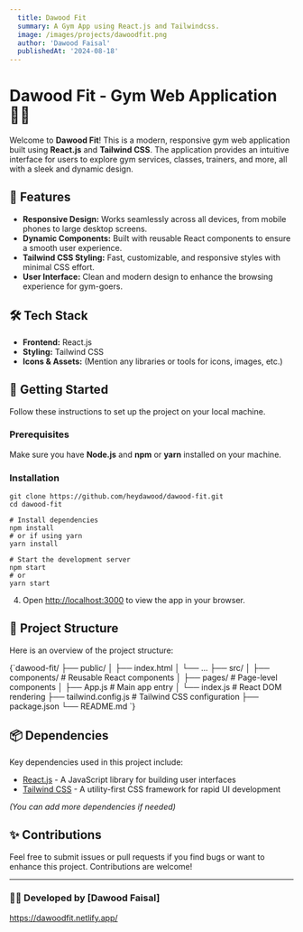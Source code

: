 ```yaml
---
  title: Dawood Fit
  summary: A Gym App using React.js and Tailwindcss.
  image: /images/projects/dawoodfit.png
  author: 'Dawood Faisal'
  publishedAt: '2024-08-18'
---
```



# Dawood Fit - Gym Web Application 🏋️‍♂️

Welcome to **Dawood Fit**! This is a modern, responsive gym web application built using **React.js** and **Tailwind CSS**. The application provides an intuitive interface for users to explore gym services, classes, trainers, and more, all with a sleek and dynamic design.

## 🌟 Features

- **Responsive Design:** Works seamlessly across all devices, from mobile phones to large desktop screens.
- **Dynamic Components:** Built with reusable React components to ensure a smooth user experience.
- **Tailwind CSS Styling:** Fast, customizable, and responsive styles with minimal CSS effort.
- **User Interface:** Clean and modern design to enhance the browsing experience for gym-goers.

## 🛠️ Tech Stack

- **Frontend:** React.js
- **Styling:** Tailwind CSS
- **Icons & Assets:** (Mention any libraries or tools for icons, images, etc.)

## 🚀 Getting Started

Follow these instructions to set up the project on your local machine.

### Prerequisites

Make sure you have **Node.js** and **npm** or **yarn** installed on your machine.

### Installation

```
git clone https://github.com/heydawood/dawood-fit.git
cd dawood-fit

# Install dependencies
npm install
# or if using yarn
yarn install

# Start the development server
npm start
# or
yarn start

```


4. Open [http://localhost:3000](http://localhost:3000) to view the app in your browser.

## 📂 Project Structure

Here is an overview of the project structure:

<CodeBlock language="bash">
{`dawood-fit/
├── public/
│   ├── index.html
│   └── ...
├── src/
│   ├── components/  # Reusable React components
│   ├── pages/       # Page-level components
│   ├── App.js       # Main app entry
│   └── index.js     # React DOM rendering
├── tailwind.config.js # Tailwind CSS configuration
├── package.json
└── README.md
`}
</CodeBlock>

## 📦 Dependencies

Key dependencies used in this project include:

- [React.js](https://reactjs.org/) - A JavaScript library for building user interfaces
- [Tailwind CSS](https://tailwindcss.com/) - A utility-first CSS framework for rapid UI development

*(You can add more dependencies if needed)*

## ✨ Contributions

Feel free to submit issues or pull requests if you find bugs or want to enhance this project. Contributions are welcome!

---

### 👨‍💻 Developed by [Dawood Faisal]



https://dawoodfit.netlify.app/
